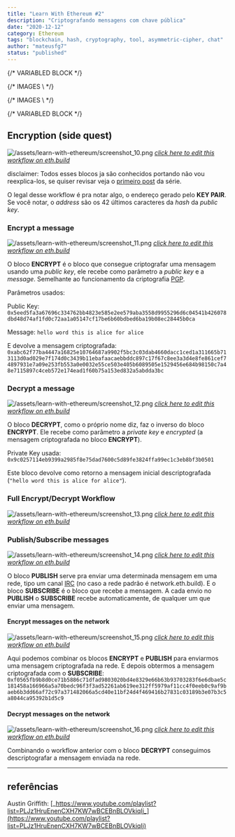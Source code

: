 ```yaml
---
title: "Learn With Ethereum #2"
description: "Criptografando mensagens com chave pública"
date: "2020-12-12"
category: Ethereum
tags: "blockchain, hash, cryptography, tool, asymmetric-cipher, chat"
author: "mateusfg7"
status: "published"
---
```


{/* VARIABLED BLOCK */}

[workflow 5]: https://sandbox.eth.build/wofCrGxhc3Rfbm9kZV9pZMONAXHEgcSDxIVsaW5rxIvEjQFQwqXEh8SJc8KWworCosSMxI5pwqR0eXBlwqpJbnB1dC9UZXh0wqNwb3PCkijDjMKWwqRzaXplwpLEjiwywqVmxIJnc8KBwqljb2zEgnBzZWTDg8Klb3LEiXIAwqRtxIhlAMKmxJXErnRzwpHCg8KkbmFtZcKgxKbEqMWgwqTElMSWw4DCp2_Er8WkxabFqMWqxazFrsSnxKnCpsSEcsSVZ8KlxbNrxabEjknCqnByb8SpcnRpZXPChMKrYmxvY2vGk1PFgGUywqtwxIJjZWjFj8Wawq9lbnRlciDGrcS0IGjGrmXCpcaSdGxlwqTEssS0wqV2YWx1xrbHgWnGpcShxKMBaMWvxKnCq0NyxKh0by9IxINoxLbEuMS6w4zDksS-xp_CkngexYfFicWLxY3Fj8WRxZPFlcWXxZnGrgHFncWfxaHFo8SvxbrFqcWrxrbHsXTHjGXCrcaCxoQsbnVtYsauxbLElWvGisW2xbjHssWnx7TFrMKkaMeWx7nGgXTGg27GhcaHxokBS8aMxo7GkMaSxpTCgMeIxJlrx7nCr8ePx5HHk0tleSBQYWlyx5jEucOMw4jDjMK0x53FgcKCwqEww4pDU8KZwprCoTFCx6JhxYrCgMeqxZoCx67EicewxK3HssKSxbvHtcKtW8aNaceAxq0ga8iqXciRx7zIlciExJbEjkvJkcWswqhnxqvGrmHGrce5w7_JoGvFtcW3dMW5wpPJpGXGosaDyZdlyZnIqsmdyJPGhMaGyIVzw4DJtcaMdcaYx4bJu3nJvciUyJbKgcKRxI5OybXCp2FkZHLGlHPKi8m_yJfKjwFMyJvGj8auyJ5zyKDEosSZb8e5x47HkHDHkseUx5bIscWDAcK4w4zDpsi3xYLHoMmExYrFjMWOxZBhxZLFlMWWxZjFmgPJi8WgxaLJjsWlyIvFvMe2y4jHuce7yb7Ilce-yIDIgnLJrsqQyIjJssiKybXIjsiQxb9lyJLKjMqAxJbImE_KoMidxpPKpMihxI5wy45EaXPGo2F5L1fJqmPHl8S3xLnEjsOCxYTKtsWDAzE8yrnKpMmIxq4Fy4XJjcW5wpHChMiMxa3HucWcxofEjk_GhmHIgmzCoMuYzIrMjMuLxb7FsADLosaIw4DMlMyWwqDLpsqiy6jCgca3aca5xrbLtXTLt8KJyqbEjmzIpMuuy7DEgsuzQcqVypdzc8qwy7vEjsKay77EjlTEm8WIyYXMhMuCxq4EzIjLh8yKybXMncSpzJDIhcSOyp_GjcqhxpHLqMKDxpfGmcabxp3Gn8ahy7HGpcanbMWawqDMqsyswqfMusqWypjMoHPClcKWxorEpADEjmgAy4_KjMuSyIHGrs2xyJnNtc20AWvFocmeZ829TMSOawLMswAAzb1OzogBxI5vzbfOhM26y5TNvU_Oks6AcM6MwqZnxo51xZLCkMKmxY5uZmlnwoDCp3bGrsS_b27Diz_DmcKZzrTOtMKa
[workflow 6]: https://sandbox.eth.build/wofCrGxhc3Rfbm9kZV9pZMONAXrEgcSDxIVsaW5rxIvEjQFYwqXEh8SJc8KWworCosSMxI5pwqR0eXBlwqpJbnB1dC9UZXh0wqNwb3PCknLDjMKewqRzaXplwpLEjiwywqVmxIJnc8KBwqljb2zEgnBzZWTDg8Klb3LEiXIAwqRtxIhlAMKmxJXErnRzwpHCg8KkbmFtZcKgxKbEqMWgwqTElMSWw4DCp2_Er8WkxabFqMWqxazFrsSnxKnCpsSEcsSVZ8KlxbNrxabEjknCqnByb8SpcnRpZXPChMKrYmxvY2vGk1PFgGUywqtwxIJjZWjFj8Wawq9lbnRlciDGrcS0IGjGrmXCpcaSdGxlwqTEssS0wqV2YWx1xrbHgWnGpcShxKMBaMWvxKnCq0NyxKh0by9IxINoxLbEuMS6w4zDmsS-xp_CkngexYfFicWLxY3Fj8WRxZPFlcWXxZnGrgLFncWfxaHFo8SvxbrFqcWrxrbHsXTHjGXCrcaCxoQsbnVtYsauxbLElWvGisW2xbjHssWnx7TFrMKkaMeWx7nGgXTGg27GhcaHxokBS8aMxo7GkMaSxpTCgMeIxJlrx7nCr8ePx5HHk0tleSBQYWlyx5jEucSOGMOMwrrHncWBwoLCoTDDikNTwpnCmsKhMULHomHFisKAx6rFmgPHrsSJx7DErceywpLFu8e1wq1bxo1px4DGrSBryKpdyJHHvMiVyITElsSOS8mRxazCqGfGq8auYcatx7nDv8mga8W1xbd0xbnCk8mkZcaixoPJl2XJmciqyZ3Ik8aExobIhXPDgMm1xox1xpjHhsm7ecm9yJTIlsqBwpHEjljJtcKnYWRkcsaUc8qLyb_Il8KQyJvGj8auyJ5zyKDEosSZeMe5wq7IpnDHki9FbmPHkMqqyLHFgwImxI4EyLfFgsOMwrQtyYTJhsmIxq7Kt8WeyYzFosmOxaXJkMiMxKrErsqHY8qJyprJn8aHypDKksWsc3PJhca7xb9lyJLKjMmuxI5WyIjJssmPybXCpm9iamVjx7jLmMujy6XLp3TKgMSWyoLJtcKpxqvKr8eRxZTLjsqNy7DKjwFXyp7IncaTyqLIocSOyorLmMSry4XEscSzxLXEt8S5w4zDksSOQMq4xYMBxYXKvcqiyr9yAcmLxaDLhMW5yIvFvMWtx7nFnMaHybDIicWlzJ7HtcW-xbDLmsqbyo7Lncu-yqDMgMaWxpjGmsacZcaexYHGocajYcalxqdsxqnGq8atxq_GsXTGs8a1xrdpxrnGu8a9y67HgMeCZcOZIsa0xZBvIHfFmGTGsGhpcyDNmyDHhcalIGbFmM2fxJTHh8qkxI56x7nCsETNm8y6ecyIxLRBypdhyrLDjQMMxI4OzJHEjsK4w4zClcyVxYzFjsWQYcWSxZTDgsyXBcyayY3Mncm1zKnGgMmeZ8ucy7zLn86Ny4jOj8uZzpHLr8aIw4DMr8aRzIDCgc2HzYnCqM2LzbNlYc6bc8KVwpbGisSkAMSOaADHu8m-yJXHvsiAyIJyzqzImc6wzq8Ba8WhzpHOulbMg869eAHMq8iVzrpXxI7Phs2pz4DOtGfOuljEjmsBz4zPj8qMwqZnxo51xZLCkMKmxY5uZmlnwoDCp3bGrsS_b27Diz_DmcKZz7DPsMKa
[workflow 7]: https://sandbox.eth.build/wofCrGxhc3Rfbm9kZV9pZMONAcKKxIHEg8SFbGlua8SLxI0BZsKlxIfEiXPClsKKwqLEjMSOacKkdHlwZcKqSW5wdXQvVGV4dMKjcG9zwpJCw4zCvMKkc2l6ZcKSxI4sMsKlZsSCZ3PCgcKpY29sxIJwc2Vkw4PCpW9yxIlyAMKkbcSIZQDCpsSVxK50c8KRwoPCpG5hbWXCoMSmxKjFoMKkxJTElsOAwqdvxK_FpMWmxajFqsWsxa7Ep8SpwqbEhHLElWfCpcWza8WmxI5Jwqpwcm_EqXJ0aWVzwoTCq2Jsb2NrxpNTxYBlMsKrcMSCY2VoxY_FmsKvZW50ZXIgxq3EtCBoxq5lwqXGknRsZcKkxLLEtMKldmFsdca2x4FpxqXEocSjAWjFr8SpwqtDcsSodG8vSMSDaMS2xLjEusOMw7jEvsafwpJ4HsWHxYnFi8WNxY_FkcWTxZXFl8WZxq4CxZ3Fn8WhxaPEr8W6xanFq8a2x7F0x4xlwq3GgsaELG51bWLGrsWyxJVrxorFtsW4x7LFp8e0xazCpGjHlse5xoF0xoNuxoXGh8aJAUvGjMaOxpDGksaUwoDHiMSZa8e5wq_Hj8eRx5NLZXkgUGFpcseYxLnDjMOow4zDmMedxYHCgsKhMMOKQ1PCmcKawqExQseiYcWKwoDHqsWaA8euxInHsMStx7LCksW7x7XCrVvGjWnHgMatIGvIql3Ikce8yJXIhMSWxI5LyZHFrMKoZ8arxq5hxq3HucO_yaBrxbXFt3TFucKTyaRlxqLGg8mXZcmZyKrJnciTxoTGhsiFyJhkybXGjHXGmMeGybt5yb3IlMiWyoHCkMm1wqdhZGRyxpRzyovJv8iXwpDIm8aPxq7InnPIoMSixJnCice5wq7IpnDHki9EZWPHkMqoyLHFgwIoxI4OyLfFgsOMwrQtyYTJhsmIxq4EyYvFoMWiyY7FpcmQyIzJtsmVybnKicqYyZ_Gh8SOyoPLhsKpxqvKrceRxZTLi2fJrsSOZciIybLIism1wqnEicuTyqjLlcW_ZcKmb2Jqyqx0yoDElsiYZsqcyJ3Gk8qgyKHEjnrHucKwRGlzxqNhecSxxLN0QcqVYcqwXMSOXsq2xYMBwrjDjMKVyrvHpMWOxZBhxZLFlMOCyr1yAcuAyY3FuciLxbzFrcuWya7JsMiJxaXMnce1xb7FsMiSyozLrMaIwpHLmcuwyp7LssKBxrdpxrllwqjGvcyBzIPLtMSPx7nCrcu5y7vEgsu-V8mqY8eXxLfEucONAzTEjsq_xL_FgcyKwrE8zI_Jh8WYxZoFzJrLgsycwoTLhsynxKnFnMuNxJrGhmHIgmzCoMubzZrNnMe5AMyrc8OAzaLNpMKgzK_GkcyxzLPMtcKlzYN0zYXNrMKVwpbGisSkAMSOaADHu8m-yJXHvsiAyIJyzb3Imc6BzoABa8WhyZ5nzovIos6OwonOkc6FzpPLmcu1zpYBzKnGhM6LZsSOzpfEjsKKAMWhZ8aOdcWSwpDCpsWObmZpZ8KAwqd2xq7Ev29uw4s_w5nCmc6-zr7Cmg
[workflow 8]: https://sandbox.eth.build/wofCrGxhc3Rfbm9kZV9pZMONAcKQxIHEg8SFbGlua8SLxI0BbcKlxIfEiXPCmMKKwqLEjMSOaMKkdHlwZcKrQ3LEqHRvL0jEg2jCo3Bvc8KSw6TDjMO5wqRzaXplwpJ4HsKlZsSCZ3PCgcKpY29sxIJwc2Vkw4PCpW9yxIlyAsKkbcSIZQDCpsSVcHV0c8KRwoPCpG5hbWXCpcWhxaPEpsSoZcKtxIRyxJVnLG51bWJlcsKkxJTElsSOScKnb8WjxaLFpMWmxajFqmXCpGjEs8WwxKnCpsW0xbbCpcaAa8WlxI5Lwqpwcm_EqXJ0aWVzwoDEocSjAWnGkGXCqkluxocvVGV4dMS1xLfCksOiw4zCvsS9xL_FgcSOLDLFhcWHxYnFi8WNxY_FkcWTxZXFl8W9AMWbxZ3Fn8WuxojFp8WpxavCoMaqx4zGlsOAxoTGhsWjxaXHksaLx5XEp8aRxpNuZ8aVxJXGl8KRxoLGm8adxp_GocajwoTCq2Jsb2NrxqJTxrwywqtwxIJjZWjFjcWYwq9lbnTFvSDIhsazIGjFvcWsxqF0bMaMxrHGs8KldmFsdcWsyJdpx77GpsSZwo3Gqsasxq7Fo8awxrLGtMS2xLjDjMOSxI5UxrvFgMKSxr7HgMWGYcWIwoDHicWYAceNxInHj8ijx5HGiseUx5bFv8enx5nGhXTGh8edyL9lx6DFscaSdMW1x6THpsSWxpgBaMerxp7Fvceuc8ewx7LHtMe2Zce4xYDHuse8Yce-yIBsyILIhMiGcsiIyKbIi8iNwqXIj8iRwqTIk3TIlciXyJnDmSLIjMWObyB3xZZkyIhoaXMgyoQgyJvHviBmxZbKiMSUyJ3EosSZwozGqsKuxKzErsSwRW5jxK1wyKfGtsONAhLEjgTIrsWBw4zCtC3Hgci0xqTIt8W9yqTFnMi7xaDIvcS4x57Fq8abdceyyJwga2V5xqrJjcmPZ8mCxoHGqMq1ZcKnxatzc8i0xozHoWXLgMW2y4NrxKTHmsmGx5zCksuGwqZvYmplY3TKv8uby53Ln8mRxpfDgMuGwqnIhMqbxK7Fksq_x6PHpcaWxLjEjmrEjmvJlsetxqLGpMiexI7Cj8aqwrBEyoTJo3nIpcazQXJlYca1y7ICw6TEjnzKpciwAcK4w4zClcqqyLXKrXIFyLrFnsqyyYfGiceTyYrLrsmOy5HGlsuzy5XMnsuGyYvHosyjyZDLscOAy7fJmMu5woHJsGnIkGXCqMm0zIbMiMu7AWvGqsKvypbKncSwS8q9IFBhaXLMisKSw4zDqMOMw5jKpcKCwqEww4pDU8KZwprCoTFCzJbKrMqAxb0DzJvIvMmHy5jJicKtW8acaciWyIbKu8q9Xcyiy4HLksaZy4bCqGfIhMW9YciGxqrDv8uSyYTHm8WkwpPLhse7xbXNq2XNrcq-y47LkMytx6fJk2zLhsq3yrljzofNsMaUy7HHqcuFyYnCp2FkZMyHy4rOlM6LyZLCkMywxqDLucalypHEjsKOypTNgcSvL0TLnsqcyp7Mi8O4w4zCqsyQyqfKqcizzJfNn3IGzaLMncuXzoLNqc6FzpPOicuvzbIBzo7JicupyprOscutz4bMrMuCzKXMvcynx5zMn8aLwqnEicuryp3Pj8mMy6LLnsm1zpbEjm3OpMmZzqfGp8KQxqrCrcyAc8yCL1fNuWPEtMioyLADw5TOtcyQxI7CsTzNnci2zrwHzr_HkMWlwoTJicyqxZ7PiMSbxILFvGzCoM-VxojQhMyg0IYAy6Vzw4DGlWHQi8Kgz6XMssy0zLbCpc-wdM-y0JTCmMKWxoLEjmkAxKQAxbPPkcW4xbrFvHLQpQFL0KrLtcWfy6_QsmjEjsKN0KkBwowBzopn0LJpy7UBxI7CjNC3z5HQssu00L7RhgHCj9GJy4HQssuT0Y3OqdGA0LjEjmzQts6p0ZHFttCybdGcxI7CkADFn2fGnXXFkMKQwqbFjG5maWfCgMKndsW9xL5vbsOLP8OZwpnRu9G7wpo
[workflow 9]: https://sandbox.eth.build/wofCrGxhc3Rfbm9kZV9pZMONAcKZxIHEg8SFbGlua8SLxI0BdcKlxIfEiXPCmsKKwqLEjMSOaMKkdHlwZcKrQ3LEqHRvL0jEg2jCo3Bvc8KSLcORw79awqRzaXplwpJ4HsKlZsSCZ3PCgcKpY29sxIJwc2Vkw4PCpW9yxIlyBMKkbcSIZQDCpsSVcHV0c8KRwoPCpG5hbWXCpcWixaTEpsSoZcKtxIRyxJVnLG51bWJlcsKkxJTElsSOScKnb8WkxaPFpcWnxanFq2XCpGjEs8WxxKnCpsW1xbfCpcaBa8WmxI5Lwqpwcm_EqXJ0aWVzwoDEocSjAWnGkWXCqkluxogvVGV4dMS1xLfCkivEux_EvsWAxYLEjiwyxYbFiMWKxYzFjsWQxZLFlMWWxZjFvgDFnMWexaDFr8aJxajFqsWswqDGq8eNxpfDgMaFxofFpMWmx5PGjMeWxKfGksaUbmfGlsSVxpjCkcaDxpzGnsagxqLGpMKEwqtibG9ja8ajU8a9MsKrcMSCY2VoxY7FmcKvZW50xb4gyIfGtCBoxb7FrcaidGzGjcayxrTCpXZhbHXFrciYace_xqfEmcKSxqvGrcavxaTGscazxrXEtsS4ccSOB8a8xYHCksa_x4HFh2HFicKAx4rFmQHHjsSJx5DIpMeSxovHlceXxoDHqMeaxoZ0xojHnsi_ZcehxbLGk3TFtselx6fElsaZAW7HrMafxb7Hr3PHscezx7XHt2XHucWBx7vHvWHHv8iBbMiDyIXIh3LIicinyIzIjsKlyJDIksKkyJR0yJbImMiawr9zYW5kd8idaCBjaMida8iFIGJvdMiRZSB3b8qPypDIn8SOwpPGq8Ksxq7GsELFpMSvbsa2xLjDjMOVxI5ryK7FgsOMw4jIsseDxYvFjcWPYcWRxZPDgsi3xb4CyLrFn8WhyL3JiMeUyYrGq8O_yYLElsmEx5zFpcKSx5_JgMeiZcO_yZHHqcSOcMuCyrnLhMKuxbrFvMW-LMqIxY5lybvLh3PDgMmWx67Go3PCg8m2yJllwqhjxJTHtiDFrMmwacqLwqbKmcqKb27CpcWNdciGCMqSAcqiy4TCr8SsxK7EsEtleSBQYWlyyp3CksqfxLs9yqPCgsKhMMOKQ1PCmcKawqExQseCyLTGpcqwcsitxZ3Iu8q1yYfLgcmJwq1bxp1pyJfIhyDKhXldxqvJjcmPZ8q8a8aay4vCqGfIhcW-YciHyrrMsMq-yYbHncKTy4vHvMW2zKbKjMypzKzHpMemxpfJk2zLi8acdcezyJ3MqMu-zYbJjsaVzYnCkMuLwqdhZGRyxqRzzZPMrsuXwpDLmsmYy5zGpsSixJnCjsarwq7LunDEry9EZWPErc2uzIXEjsOczIjKo8yGwrQtzJbItcyZCMqzyLzMn82AzKTNg82Rec2gxbfMsMSOzYvJicKpyIXNs8SuxZPOiselzLvHm8y9yL7KuMKpxInOks2uzpTLhMKmb2JqzbLJtc2Jx6oBbc2kxqHNpsu1wpXGq8KxTmV0yo5yay9TzY5zzbNpxb3NtgHDrcSOwoDMisyMw4zDsMyTLs2-zJjFl8WZA86CzJ7HncaKzptbyoLJu25lbMyrzqHNh86XyYXOhMmJwqfFrHPJusy1zpXNiMeoyZNyzLPNnce_zKXOoMWyy4bNls6syZnCgsKnz5Zuz5hswrHPmM61xZdrLs60aC5idWnJp8Knz73OtmvDmciMyorFkTovL9CKz7_QgXTQg9CF0IdkOjQ0Mzg2L8u1wpDGq8KtRGlzyaN5L1fMuMqCzbYCwrLEu0LNusSOwrE8z4vIts-Nxb4Jz5DHkcWmwoTJicmLxKnHmMeoxI5txpZhxb1swqDOmMmHwpHRgcq40YPFn8uXw4DRidGLwqDPtMucwoHLqMqLwqXQrXTKgsKJzajEjsKRxqvCr86zz77Oty9QzY7ElHPEtMipyLABw5bDjMO6z4Uwz4fMk8yVyLPNv9C7cgXQvsq2zL_Oj8-Vxo_Puc-Zz5vJjM-dx5nNmM-jz6XGjc-czZTOlsaXxI5uzZjFo82P0bDMutKVAXDRmsakz7bPuM-6z7zOtNCL0JbQmNCG0IjQlM630I1o0I9z0JHQk9Km0JXQgtCE0qrQm9Cd0J_Qocu1wpfIosqXyKXJtM22AyrEjsKG0LUBx4DQucyZBtKC0Y_Li9GT0YXGggFy0Y7PktOQz6fRldKgyZrHsse0x7bHuMe6x7zHvsiAyILFvsiEyIbIiMiKdMmuzZ3RncmyybTLn8iaw5kveyLEryI6IsqIYiIsImbGnm3TuCLInMe_070iyJfLoNO4NdO-xIdu1IY6MH3Ll8KXwpbGg8SOaQDEpADFtNKTxbjLj8W9ctSWAUvUm8qhxaDNh9SjbNSnxI7CjtSo1J7Uo23UrdSaAcKQAADUo27EjsKS1LTCkQHMrcW31KNwypPUvQLDv9SjcsSOwpXUtMKX1LfCpmfGnnXFkcKQwqbFjW5maWfCgMKndsW-xL_LrsOLP8OZwpnVpNWkwpo
[workflow 10]: https://sandbox.eth.build/wofCrGxhc3Rfbm9kZV9pZMONAcKlxIHEg8SFbGlua8SLxI0BwoLCpcSHxIlzwpvCisKixIzEjmjCpHR5cGXCq0NyxKh0by9IxINowqNwb3PCksOMwoPDjMKwwqRzaXplwpJ4HsKlZsSCZ3PCgcKpY29sxIJwc2Vkw4PCpW9yxIlyBMKkbcSIZQDCpsSVcHV0c8KRwoPCpG5hbWXCpcWixaTEpsSoZcKtxIRyxJVnLG51bWJlcsKkxJTElsSOScKnb8WkxaPFpcWnxanFq2XCpGjEs8WxxKnCpsW1xbfCpcaBa8WmxI5Lwqpwcm_EqXJ0aWVzwoDEocSjAWnGkWXCqkluxogvVGV4dMS1xLfEucKBdcS-xYDFgsSOLDLFhsWIxYrFjMWOxZDFksWUxZbFmMW-AMWcxZ7FoMWvxonFqMWqxazCoMarx4zGl8OAxoXGh8WkxabHksaMx5XEp8aSxpRuZ8aWxJXGmMKRxoPGnMaexqDGosakwoTCq2Jsb2NrxqNTxrwywqtwxIJjZWjFjsWZwq9lbnTFviDIhsa0IGjFvsWtxqJ0bMaNxrLGtMKldmFsdcWtyJdpx77Gp8SZwo7Gq8KuxKzErsSwRGVjxK1wxrXEtsS4w40CMsOMwpPGu8WBxLnCtC3HgWHFicKAx4nFmQfHjcSJx4_Gr8ecwpLHnsWsx7vFtsiWyIYga2V5xqvGk3TFtsekxoDHp8SObMmFZcKpyITIqMSuxZPJj8ejZ8mUxJbHmcaGdMaIx53Gi8WswqnEicmcyKrJnsehZcKmb2JqyKd0x6bElsaZAW3Hq8afxb7HrsalyJ7EjsegxbLCrMauxrBCxaTEr27GtsitAwPIrsa6xL_ItMOMw4jHgMWHyLnHg8WNxY9hxZHFk8OCyLzFvgHIv8WfxaHJgseRyallyoTEqcO_yaJryaTHm8WlyYTKqcqrZcO_ybjHqMSOe8mYyrXCrsW6xbzFvixib8WOZWFuyrhzw4DJvcetxqNzwoPIlciXyJnCqGPElMe1IMWswqXIj8iRwqbKiXTKi8KlxY11yIURyoIBa8arwq_Io8iqxLBLyY0gUGFpcsqNwpLEjivIscizZcKCwqEww4pDU8KZwprCoTFCyLjIusqhcgbKpMmByafKs8eTxbNbxp1pyYllyYvJjV3Jn8mRxbfKrsaayZjCqGfIhMW-YciGxqvKrceYx5rJpsecwpPJmMmHzJTMpMyWyYzJjsmwyZDJkselxpfJusmXyqnGnHXHssiczJfMs8WyzLXGlcy4x6kBf8mYwqdhZGRyxqRzzJrMtsuJwpDLjMm_y47CgMKJxKLEmcKey6lOZXR3xZdrL1DMvcSUc8S0yKzLtgQIxI7Dr8u6y7www4zDsMyEzIbKmMyIxZfFmQrMjMqmyafMrMqpwqlbY8aPbm5lbMyZzLTJoMquw4DNicWsc3PIucaNzorMm8mTxpfEjn7NicWjzL7NqMymzJ0Be82VxqHLjsKCwqfOg8uHzoZswrHOhs2gzaIuzZ9oLmJ1aWxkwqfOrM2hcmvDmciLy5_FkTovL865zq7OsM6yzrTOtjo0NDM4Ni_LpsKhyKHLq8SvL0Vuya3Iq8a3yK7DrsSOw7TLusi1yLfNt8alzIkIzbzHkMS4yZjMvMy-Y82AzZHMnM6XzYfOjs2PzpLPr86WyZUBfcypzI7JmMmyybTJtsmPybPJtWPJt8y4zo3OgMmbyKnIhmTPtsy3x6fJun7OosqAxqbNmsSOwp_Gq8atyqfGscazz5rIrQHCsciuwpbPoMa-ypfHgsWLypvHhsWTxZXNucW-As-nyqfJqMyQyrXHl8enyrDMqsqo0LLQjcuJzYZ90JLLjsewx7LHtMe2Zce4xYHHuse8Yce-yIDOtsW-yIPIhciHyIl0yIvIjcuaaciQyJLQnMuRyJhlwrh0aGlzINGgIMadybNhx7LMlsWSyKjNnyDLpsKlxqvCsETRoNGIedCbxrRBzY5hy7XDjMKMxI7CuNCjAcK4w4zClcyHz6TQrHIF0K_Jp8aK0LnOlMy2zp_Opcml0ovKvNC60IbQvsakwoHRldGXwqjIk3TRuMuGy6bCkMarwq3RsnPRtC9XzKTOg8u1w40DDMOM0KLKk8a90J880oXIu9KHCdKKx5zCkcKEyrTHls6fbcaW0afOh8Kgz7vSu9K90o3FsgDLicOA04LFvWzCoNKXxYrSmsiRwqXSqXTOg8umwqPGq8KxzZ7Orc67L1PMvXPIqGnFvdG7wqDEjkrNsMu9zbPMhC7ShdCnx4XKnceHyqDShwPSutC4xozOgc6nzoXOh86JzYLOi8yo0pLJg8-zzpDPtdKOzYTQj82GwoLMn82Ox77MlMmvxbLKt9KW0aXLjcakzqXTvc6pzqvNn866a86v0Z7Ph861zrfPhM67zr1ozr9zz4HPg9Sdz4XUoc6z1KPPis-Mz44vy4nCmcKWxoPEjmkAxKQAxbTOlcW4yr_FvXLUuAFL1L3EjmvFoMmg1YVs1YnUvAHCjtWL1YDVhW3EjtWSxI7CkAAA1YV7yoPVkMKeAsO_1YV90JbVkMKhAc2Dx6TVhX7EjtWoxI7CntWp1YzEjn_ViQHVrtWTzLbVhcKCxI7Co9WQwqXVucW3wqZnxp51xZHCkMKmxY1uZmlnwoDCp3bFvsS_b27Diz_DmcKZ1pnWmcKa
[workflow 11]: https://sandbox.eth.build/wofCrGxhc3Rfbm9kZV9pZMONAcKlxIHEg8SFbGlua8SLxI0BwoPCpcSHxIlzwpvCisKixIzEjmjCpHR5cGXCq0NyxKh0by9IxINowqNwb3PCksOMwoPDjMKwwqRzaXplwpJ4HsKlZsSCZ3PCgcKpY29sxIJwc2Vkw4PCpW9yxIlyBMKkbcSIZQDCpsSVcHV0c8KRwoPCpG5hbWXCpcWixaTEpsSoZcKtxIRyxJVnLG51bWJlcsKkxJTElsSOScKnb8WkxaPFpcWnxanFq2XCpGjEs8WxxKnCpsW1xbfCpcaBa8WmxI5Lwqpwcm_EqXJ0aWVzwoDEocSjAWnGkWXCqkluxogvVGV4dMS1xLfEucKBdcS-xYDFgsSOLDLFhsWIxYrFjMWOxZDFksWUxZbFmMW-AMWcxZ7FoMWvxonFqMWqxazCoMarx4zGl8OAxoXGh8WkxabHksaMx5XEp8aSxpRuZ8aWxJXGmMKRxoPGnMaexqDGosakwoTCq2Jsb2NrxqNTxrwywqtwxIJjZWjFjsWZwq9lbnTFviDIhsa0IGjFvsWtxqJ0bMaNxrLGtMKldmFsdcWtyJdpx77Gp8SZwo7Gq8KuxKzErsSwRGVjxK1wxrXEtsS4w40CMsOMwpPGu8WBxLnCtC3HgWHFicKAx4nFmQfHjcSJx4_Gr8ecwpLHnsWsx7vFtsiWyIYga2V5xqvGk3TFtsekxoDHp8SObMmFZcKpyITIqMSuxZPJj8ejZ8mUxoLEmseadMaIx53Gi8WswqnEicmcyKrJnsehZcKmb2JqyKd0x6bElsaZAW3Hq8afxb7HrsalyJ7EjsegxbLCrMauxrBCxaTEr27GtsitAsKdxI7DnMizxYLDjMOIx4DFh8i5x4PFjcWPYcWRxZPDgsi8xb4ByL_Fn8WhyYLHkcmpZcqExKnDv8mia8eZxobJpsmDyZjKq2XDv8m4x6jEjnvKtMihxbrFvMW-LGJvxY5lYW7KuHPDgMm9x63Go3PEm8iWyJhlwqhjxJTHtSDFrMKlyI_IkcKmyol0yovCpcWNdciFEcqCAWvGq8KvyKPIqsSwS8mNIFBhaXLKjcKSxI4ryLHKk8KCwqEww4pDU8KZwprCoTFCyLjIusqhcgbKpMmByafJhMqpwq1bxp1pyYllyYvJjV3Jn8mRxbfKrsaayZjCqGfIhMW-YciGxqvKrceYyaXJp8KTyZjJh8ySzKLMlMmMyY7JsMmQyZLHpcaXybrJl8qpxpx1x7LInMyVzLDFssyyxpXMtcepAX_JmMKnYWRkcsakc8yYzLPLiMKQy4vJv8uNwoDCicSixJnCnsuoTmV0d8WXay9QzLrElHPEtMisy7UDwqLEjlbLucu7w4zDsMyCzITKmMyGxZfFmQrMisqmzKjJmMKpW2PGj25uZWzMl8yxyaDKrsOAzYbFrHNzyLnGjc6FzJnJk8aXxI5-zYbFo8y7zaXMpMybAXvNksahy43CgsKnzb7Lhs6BbMKxzoHNnc2fLs2caC5idWlsZMKnzqfNnnJrw5nIi8uexZE6Ly_OtM6pzqvOrc6vzrE6NDQzODYvy6XCkMarwq1EaXPHvGF5L1fMos2-y7TDjQMMw4zClsqTy7UBwrE8zIXGpcyHCc24x5DFpsKEyqnKtceXyZXJu8aWYcW9bMKgzKfHnMKRz6zHk8qqx5bLiMOAz7LPtMKgzp3KgMKBy5lpyJDFrc-XdM2-y6XCo8arwrHNm86ozrYvU8y6c8ioacW9y7RQw4zDps2tMM2vzIIuz6XFi8qbx4bFk8WVzbXFvgPPqcqnyajPu828zqLOgM6CzoTMv86GzKbKscyMzonNjM6NzY7NgcenybrCgsydzYvHvsySya_Fssq3zLXLisadyb7OnsakzqDQss6kzqbNnM61a86qdM6szq7OsM6yzr_Ots64aM66c868zr7RlM-A0ZjPgtGbz4XPh8-Jz4vNl8SOwqXGq8Kwz5DPksSCz5XIk3RBzYthy7RaxI4iz6DEjsK4w4zClc-lyLvQqnIF0K3Jp8aKz7vKtc2AzpHPsM6g0LnPuMq8zo_Nj82CxI7Cg9CDy43Qhcuay5LRt9G5y4XLpcKhyKHLqsSvL0Vuya3Iq8a3yK7CisSOXs-gw4zIttKFzIcI0orKs8y4zpbLlcy90L7SkMmjzYXKqcKnzorOjMyf0r7Joc6SAX3Pt8WlzI3Pu8myybTJtsmPybPJtWPJt9GKzbvJm8ipyIZk04fLiM2DftKbxqTGptGuAcKfxqvGrcqnxrHGs9KsyK0BSsSOw77SgAHGv9Ckx4TKnMqeZMqg0ocC0rjKqNKNx5bOh9OM0K_Hn9Oe0pjTitOic8ewx7LHtMe2Zce4xYHHus-Tx77IgM6xxb7Ig8iFyIfIiXTIi8iN0IbQiMKk0bfIlciXyJnCuNGYz5Eg1KjRjGLPs8iRIMWSyKjNnCDLiMKawpbGg8SOaQDEpADFtM6QxbjKvsW9ctS2AUvUu8SOa8WgyaDVg2zVh9S6AcKO1YnUvtWDbcSO1ZDEjsKQAADVg3vKg9WOwp4Cw7_Vg33EjsKf1Y7CoQHSj2fVg37EjtWnxI7CntWo1YrEjn_VhwHVrdWRzLPVg8KCxI7Co9WOwqXVuMW31YPCg9Gv1Y7CjtWx1L7CpmfGnnXFkcKQwqbFjW5maWfCgMKndsW-xL9vbsOLP8OZwpnWn9afwpo

{/* IMAGES \ */}

[screenshot_10]: https://i.ibb.co/6Yfkjx7/screenshot-10.png
[screenshot_11]: https://i.ibb.co/bWRqz1h/screenshot-11.png
[screenshot_12]: https://i.ibb.co/0tHZS7d/screenshot-12.png
[screenshot_13]: https://i.ibb.co/yVxpL06/screenshot-13.png
[screenshot_14]: https://i.ibb.co/k3HGLG5/screenshot-14.png
[screenshot_15]: https://i.ibb.co/GcHzZfQ/screenshot-15.png
[screenshot_16]: https://i.ibb.co/hHF1bsr/screenshot-16.png

{/* IMAGES \ */}

{/* VARIABLED BLOCK */}

## Encryption (side quest)

![/assets/learn-with-ethereum/screenshot_10.png][screenshot_10]
[_click here to edit this workflow on eth.build_][workflow 5]

disclaimer: Todos esses blocos ja são conhecidos portando não vou reexplica-los, se quiser revisar veja o [primeiro post](/post/learn-with-ethereum) da série.

O legal desse workflow é pra notar algo, o endereço gerado pelo **KEY PAIR**. Se você notar, o _address_ são os 42 últimos caracteres da _hash_ da _public key_.

### Encrypt a message

![/assets/learn-with-ethereum/screenshot_11.png][screenshot_11]
[_click here to edit this workflow on eth.build_][workflow 6]

O bloco **ENCRYPT** é o bloco que consegue criptografar uma mensagem usando uma _public key_, ele recebe como parâmetro a _public key_ e a _message_. Semelhante ao funcionamento da criptografia [PGP](/posts/pgp).

Parâmetros usados:

Public Key: `0x5eed5fa3a67696c334762bb4823e585e2ee579aba3558d9955296d6c04541b426078dbd48d74af1fd0c72aa1a05147cf17be6b60bdbed6ba19b08ec28445b0ca`

Message: `hello word this is alice for alice`

E devolve a mensagem criptografada: `0xabc62f77ba4447a16825e10764687a9902f5bc3c03dab4660dacc1ced1a311665b713113d0ad029e7f174d0c3439b11ebafaacaebbddc897c17f67c8ee3a3d4e8fe861cef74897931e7a09e253fb553a0e0032e55ce503e405b6089505e1529456e684b98150c7a48e7115897c4ceb572e174ead1f60b75a153ed832a5abdda3bc`

### Decrypt a message

![/assets/learn-with-ethereum/screenshot_12.png][screenshot_12]
[_click here to edit this workflow on eth.build_][workflow 7]

O bloco **DECRYPT**, como o próprio nome diz, faz o inverso do bloco **ENCRYPT**. Ele recebe como parâmetro a _private key_ e _encrypted_ (a mensagem criptografada no bloco **ENCRYPT**).

Private Key usada: `0x9c0257114eb9399a2985f8e75dad7600c5d89fe3824ffa99ec1c3eb8bf3b0501`

Este bloco devolve como retorno a mensagem inicial descriptografada (`"hello word this is alice for alice"`).

### Full Encrypt/Decrypt Workflow

![/assets/learn-with-ethereum/screenshot_13.png][screenshot_13]
[_click here to edit this workflow on eth.build_][workflow 8]

### Publish/Subscribe messages

![/assets/learn-with-ethereum/screenshot_14.png][screenshot_14]
[_click here to edit this workflow on eth.build_][workflow 9]

O bloco **PUBLISH** serve pra enviar uma determinada mensagem em uma rede, tipo um canal [IRC](/posts/irc) (no caso a rede padrão é network.eth.build). E o bloco **SUBSCRIBE** é o bloco que recebe a mensagem. A cada envio no **PUBLISH** o **SUBSCRIBE** recebe automaticamente, de qualquer um que enviar uma mensagem.

#### Encrypt messages on the network

![/assets/learn-with-ethereum/screenshot_15.png][screenshot_15]
[_click here to edit this workflow on eth.build_][workflow 10]

Aqui podemos combinar os blocos **ENCRYPT** e **PUBLISH** para enviarmos uma mensagem criptografada na rede. E depois obtermos a mensagem criptografada com o **SUBSCRIBE**: `0xf0565fb9b8d0ce71b5886c71dfad9803020bd4e8329e66b63b93703283f6e6dbae5c181458a166966a5a70bedc96f3f3ad52261ab619ee312ff5979af11cc4f0eeb0c9af9baeb6b3dd66af72c97a371482066a5cd40e11bf24d4f469416b27831c03189b3e07b3c5a8044ca95392b1d5c9`

#### Decrypt messages on the network

![/assets/learn-with-ethereum/screenshot_16.png][screenshot_16]
[_click here to edit this workflow on eth.build_][workflow 11]

Combinando o workflow anterior com o bloco **DECRYPT** conseguimos descriptografar a mensagem enviada na rede.

---

## referências

Austin Griffith: [_https://www.youtube.com/playlist?list=PLJz1HruEnenCXH7KW7wBCEBnBLOVkiqIi_](https://www.youtube.com/playlist?list=PLJz1HruEnenCXH7KW7wBCEBnBLOVkiqIi)
